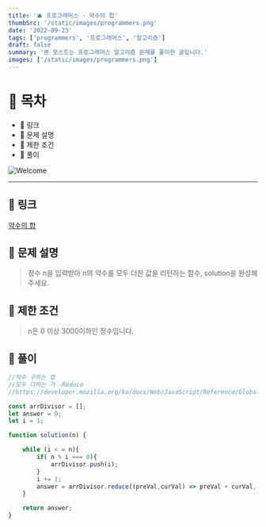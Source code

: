 ```yaml
---
title: '🫐 프로그래머스 - 약수의 합'
thumbSrc: '/static/images/programmers.png'
date: '2022-09-23'
tags: ['programmers', '프로그래머스', '알고리즘']
draft: false
summary: '본 포스트는 프로그래머스 알고리즘 문제를 풀이한 글입니다.'
images: ['/static/images/programmers.png']
---
```


# 📌 목차

- 🍑 링크
- 🍋 문제 설명
- 🍐 제한 조건
- 🍊 풀이

![Welcome](/static/images/programmers.png)

---

## 🍑 링크

[약수의 합](https://school.programmers.co.kr/learn/courses/30/lessons/12928)

## 🍋 문제 설명

> 정수 n을 입력받아 n의 약수를 모두 더한 값을 리턴하는 함수, solution을 완성해주세요.

## 🍐 제한 조건

> n은 0 이상 3000이하인 정수입니다.

## 🍊 풀이

```jsx
//약수 구하는 법
//모두 더하는 거 -Reduce
//https://developer.mozilla.org/ko/docs/Web/JavaScript/Reference/Global_Objects/Array/Reduce

const arrDivisor = [];
let answer = 0;
let i = 1;

function solution(n) {

    while (i < = n){
        if( n % i === 0){
            arrDivisor.push(i);
        }
        i += 1;
        answer = arrDivisor.reduce((preVal,curVal) => preVal + curVal, 0)
    }

    return answer;
}
```

